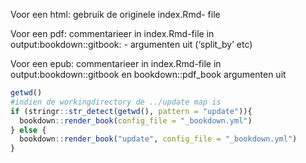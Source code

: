
Voor een html: gebruik de originele index.Rmd- file

Voor een pdf: commentarieer in index.Rmd-file in output:bookdown::gitbook: - argumenten uit ('split_by' etc)

Voor een epub: commentarieer in index.Rmd-file in output:bookdown::gitbook en bookdown::pdf_book argumenten uit

```r
getwd()
#indien de workingdirectory de ../update map is
if (stringr::str_detect(getwd(), pattern = "update")){
  bookdown::render_book(config_file = "_bookdown.yml")
} else {
  bookdown::render_book("update", config_file = "_bookdown.yml")
}


```



